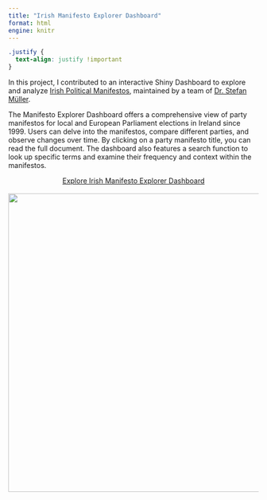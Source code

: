 ```yaml
---
title: "Irish Manifesto Explorer Dashboard"
format: html
engine: knitr
---
```


```css
.justify {
  text-align: justify !important
}
```

::: justify
In this project, I contributed to an interactive Shiny Dashboard to explore and analyze [Irish Political Manifestos](https://irishpoliticsdata.shinyapps.io/manifestoexplorer/), maintained by a team of [Dr. Stefan Müller](https://muellerstefan.net).

The Manifesto Explorer Dashboard offers a comprehensive view of party manifestos for local and European Parliament elections in Ireland since 1999. Users can delve into the manifestos, compare different parties, and observe changes over time. By clicking on a party manifesto title, you can read the full document. The dashboard also features a search function to look up specific terms and examine their frequency and context within the manifestos.

<center><a class="btn btn-outline-primary" href="https://irishpoliticsdata.shinyapps.io/manifestoexplorer/" target="_blank">Explore Irish Manifesto Explorer Dashboard</a></center>
:::
<br>
<center>![](images/irish-manifesto-explorer.png){width="600"}</center>
